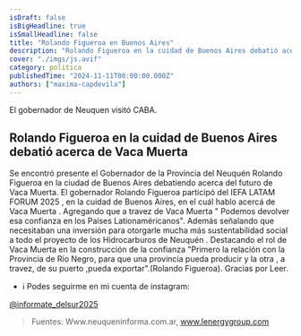 ```yaml
---
isDraft: false
isBigHeadline: true
isSmallHeadline: false
title: "Rolando Figueroa en Buenos Aires"
description: "Rolando Figueroa en la cuidad de Buenos Aires debatió acerca de Vaca Muerta."
cover: "./imgs/js.avif"
category: politica
publishedTime: "2024-11-11T00:00:00.000Z"
authors: ["maxima-capdevila"]
---
```


El gobernador de Neuquen visitó CABA.

## Rolando Figueroa en la cuidad de Buenos Aires debatió acerca de Vaca Muerta

Se encontró presente el Gobernador de la Provincia del Neuquén Rolando Figueroa en la ciudad de Buenos Aires debatiendo acerca del futuro de Vaca Muerta.
 El gobernador Rolando Figueroa participó del IEFA LATAM FORUM 2025 , en la cuidad de Buenos Aires, en el cuál hablo acercá de Vaca Muerta . Agregando que a travez de Vaca Muerta " Podemos devolver esa confianza en los Países Lationaméricanos".
Además señalando que necesitaban una inversión para otorgarle mucha más sustentabilidad social a todo el proyecto de los Hidrocarburos de Neuquén .
Destacando el rol de Vaca Muerta en la construcción de la confianza "Primero la relación con la Provincia de Río Negro, para que una provincia pueda producir y la otra , a travez, de su puerto ,pueda exportar".(Rolando Figueroa).
Gracias por Leer.
* ℹ️ Podes seguirme en mi cuenta de instagram:

[@informate_delsur2025](https://www.instagram.com/informate_delsur2025/ "informate_delsur2025")

> Fuentes: Www.neuqueninforma.com.ar,
>                www.lenergygroup.com


```